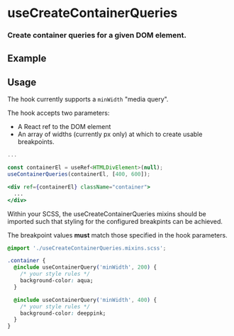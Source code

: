 

<Meta title="Hooks/useCreateContainerQueries" component={UseContainerQueries} />


# useCreateContainerQueries

### Create container queries for a given DOM element.

## Example

<Canvas>
  <UseContainerQueries />
</Canvas>

## Usage

The hook currently supports a `minWidth` "media query".

The hook accepts two parameters:

* A React ref to the DOM element
* An array of widths (currently px only) at which to create usable breakpoints.

```jsx
...

const containerEl = useRef<HTMLDivElement>(null);
useContainerQueries(containerEl, [400, 600]);

<div ref={containerEl} className="container">
  ...
</div>
```

Within your SCSS, the useCreateContainerQueries mixins should be imported
such that styling for the configured breakpints can be achieved.

The breakpoint values **must** match those specified in the hook parameters.

```css
@import './useCreateContainerQueries.mixins.scss';

.container {
  @include useContainerQuery('minWidth', 200) {
    /* your style rules */
    background-color: aqua;
  }

  @include useContainerQuery('minWidth', 400) {
    /* your style rules */
    background-color: deeppink;
  }
}
```
